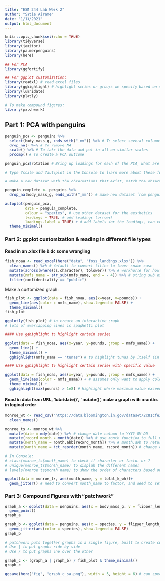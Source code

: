 ```yaml
---
title: "ESM 244 Lab Week 2"
author: "Satie Airame"
date: "1/13/2021"
output: html_document
---
```


```r
knitr::opts_chunk$set(echo = TRUE)
library(tidyverse)
library(janitor)
library(palmerpenguins)
library(here)

## For PCA
library(ggfortify)

## For ggplot customization:
library(readxl) # read excel files
library(gghighlight) # highlight series or groups we specify based on values or strings
library(lubridate)
library(plotly)

# To make compound figures:
library(patchwork)
```

## Part 1: PCA with penguins

```r
penguin_pca <- penguins %>% 
  select(body_mass_g, ends_with("_mm")) %>% # To select several columns that all end with a particular string, e.g., _mm
  drop_na() %>% # To remove NA
  scale() %>% # To take the data and put in all on similar scales
  prcomp() # To create a PCA outcome

penguin_pca$rotation # Bring up loadings for each of the PCA, what are the loadings for the variable, e.g., rotation

# Type ?scale and ?autoplot in the Console to learn more about these functions

# Make a new dataset with the observations that exist, match the observations that were used to create this PCA biplot but still contain the other variables.

penguin_complete <- penguins %>% 
  drop_na(body_mass_g, ends_with("_mm")) # make new dataset from penguins that has the exact same observations used in the PCA but also has the other variables

autoplot(penguin_pca,
         data = penguin_complete,
         colour = "species", # use other dataset for the aesthetics 
         loadings = TRUE, # add loadings (arrows)
         loadings.label = TRUE) + # add labels for the loadings, can customize the location of labels so they don't overlap
  theme_minimal()

```

### Part 2: ggplot customization & reading in different file types

#### Read in an .xlsx file & do some wrangling

```r
fish_noaa <- read_excel(here("data", "foss_landings.xlsx")) %>% 
  clean_names() %>% # default to convert titles to lower snake case
  mutate(across(where(is.character), tolower)) %>% # workhorse for how to transform existing columns, mutate columns across whatever columns are a character class and covert to lowercase, across or ends_with or starts_with are helper functions
  mutate(nmfs_name = str_sub(nmfs_name, end = - 4)) %>% # string sub extracts or replaces substrings from a character vector, put in the same column (replace) 
  filter(confidentiality == "public")
```

Make a customized graph:


```r
fish_plot <- ggplot(data = fish_noaa, aes(x=year, y=pounds)) +
  geom_line(aes(color = nmfs_name), show.legend = FALSE) +
  theme_minimal()
fish_plot

ggplotly(fish_plot) # to create an interactive graph
# lots of overlapping lines is spaghetti plot


```

```r
#### Use gghighlight to highlight certain series

ggplot(data = fish_noaa, aes(x=year, y=pounds, group = nmfs_name)) +
  geom_line() +
  theme_minimal() +
  gghighlight(nmfs_name == "tunas") # to highlight tunas by itself (in black)
```

```r
#### Use gghighlight to highlight certain series with specific value

ggplot(data = fish_noaa, aes(x=year, y=pounds, group = nmfs_name)) +
  geom_line(aes(color = nmfs_name)) + # assumes only want to apply color scheme to the series that highlight the gghighlight specifications, still grays out the other series
  theme_minimal() +
  gghighlight(max(pounds) > 1e8) # highlight where maximum value exceeds 10^8
```

#### Read in data from URL, 'lubridate()', 'mutate()', make a graph with months in logical order

```r
monroe_wt <- read_csv("https://data.bloomington.in.gov/dataset/2c81cfe3-62c2-46ed-8fcf-83c1880301d1/resource/13c8f7aa-af51-4008-80a9-56415c7c931e/download/mwtp_dailyelectricity_bclear.csv") %>% 
  clean_names() 
```

```r
monroe_ts <- monroe_wt %>% 
  mutate(date = mdy(date)) %>% # change date column to YYYY-MM-DD
  mutate(record_month = month(date)) %>% # use month function to full month from existing date
  mutate(month_name = month.abb[record_month]) %>% # month.abb to return the abbreviation for each month from record_month
  mutate(month_name = fct_reorder(month_name, record_month)) # change or transform class of a variable, use a lot, for forcats part of tidyverse, use factor reorder to convert character to a factor and set the order based on values in another variable.

# In Console:
# class(monroe_ts$month_name) to check if character or factor or ?
# unique(monroe_ts$month_name) to displah the different names
# levels(monroe_ts$month_name) to show the order of characters based on the variable we used to order the data

ggplot(data = monroe_ts, aes(month_name, y = total_k_wh))+
  geom_jitter() # need to convert month_name to factor, and need to set factor to match number of the months, once you use fct_reorder, then the months appear in order
```
### Part 3: Compound Figures with "patchwork"

```r
graph_a <- ggplot(data = penguins, aes(x = body_mass_g, y = flipper_length_mm)) +
  geom_point()
graph_a

graph_b <- ggplot(data = penguins, aes(x = species, y = flipper_length_mm)) +
  geom_jitter(aes(color = species), show.legend = FALSE)
graph_b

# patchwork puts together graphs in a single figure, built to create customizable compound figures, look at patchwork documentation
# Use | to put graphs side by side
# Use / to put graphs one over the other

graph_c <- (graph_a | graph_b) / fish_plot & theme_minimal()
graph_c

ggsave(here("fig", "graph_c_sa.png"), width = 5, height = 6) # can specify where to save the graph, specify height and width in inches, etc. check out documentation on ggsave
```




